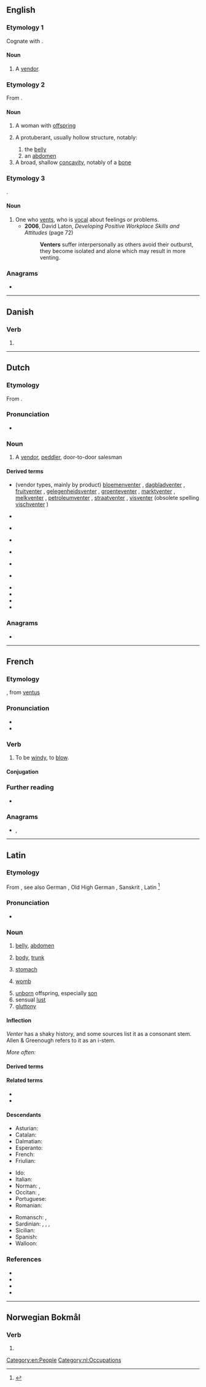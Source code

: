 ==English==

===Etymology 1===
Cognate with {{cog|nl|venter}}.

====Noun====
{{en-noun}}

# {{lb|en|obsolete}} A [[vendor]].

===Etymology 2===
From {{etyl|la|en}} {{m|la|venter||belly, womb, offspring}}.

====Noun====
{{en-noun}}

# A woman with [[offspring]]
# {{lb|en|anatomy}} A protuberant, usually hollow structure, notably:
## the [[belly]]
## an [[abdomen]]
# A broad, shallow [[concavity]], notably of a [[bone]]

===Etymology 3===
{{affix|en|vent|-er|id2=agent noun}}.

====Noun====
{{en-noun}}

# One who [[vent]]s, who is [[vocal]] about feelings or problems.
#* '''2006''', David Laton, ''Developing Positive Workplace Skills and Attitudes'' (page 72)
#*: '''Venters''' suffer interpersonally as others avoid their outburst, they become isolated and alone which may result in more venting.

===Anagrams===
* {{anagrams|en|a=eenrtv|Ventre|Vernet}}

[[Category:en:People]]

----

==Danish==

===Verb===
{{head|da|verb form}}

# {{present tense of|vente|lang=da}}

----

==Dutch==

===Etymology===
From {{af|nl|venten|-er|id2=agent noun}}.

===Pronunciation===
* {{audio|Nl-venter.ogg|Audio|lang=nl}}

===Noun===
{{nl-noun|m|-s|ventertje}}

# A [[vendor]], [[peddler]], door-to-door salesman

====Derived terms====
* (vendor types, mainly by product) [[bloemenventer]] {{g2|m}}, [[dagbladventer]] {{g2|m}}, [[fruitventer]] {{g2|m}}, [[gelegenheidsventer]] {{g2|m}}, [[groenteventer]] {{g2|m}}, [[marktventer]] {{g2|m}}, [[melkventer]] {{g2|m}}, [[petroleumventer]] {{g2|m}}, [[straatventer]] {{g2|m}}, [[visventer]] {{g2|m}} (obsolete spelling [[vischventer]] {{g2|m}})
* {{l|nl|ideeënventer}} {{g2|m}}
* {{l|nl|venterigge}}
* {{l|nl|ventster}} {{g2|f}}
* {{l|nl|potloodventer}} {{g2|m}}
* {{l|nl|ventersbond}} {{g2|m}}
* {{l|nl|ventersgeroep}} {{g2|n}}
* {{l|nl|ventersgroep}}
* {{l|nl|venterskar}}
* {{l|nl|venterskreet}}
* {{l|nl|venterskroeg}}

===Anagrams===
* {{l|nl|vreten}}

[[Category:nl:Occupations]]

----

==French==

===Etymology===
{{suffix|fr|vent|er|gloss1=wind}}, from {{etyl|la|fr}} [[ventus]]

===Pronunciation===
* {{fr-IPA}}
* {{audio|Fr-Paris--venter.ogg|Audio (Paris)|lang=fr}}

===Verb===
{{fr-verb|type=impersonal}}

# {{lb|fr|impersonal|weather}} To be [[windy]], to [[blow]].

====Conjugation====
{{fr-conj-auto|impers=y}}

===Further reading===
* {{R:TLFi}}

===Anagrams===
* {{l|fr|rêvent}}, {{l|fr|ventre}}

----

==Latin==
{{wikipedia|lang=la}}

===Etymology===
From {{der|la|ine-pro|*wend-tri-}}, see also German {{m|de|Wanst||belly, paunch}}, Old High German {{m|goh|wanast}}, Sanskrit {{m|sa|वस्ति||bladder}}, Latin {{m|la|vēsīca||bladder}}<ref>{{R:Nocentini|hw=ventre}}</ref>

===Pronunciation===
* {{la-IPA|venter}}

===Noun===
{{la-noun|venter|ventris|m|third}}

# {{lb|la|anatomy}} [[belly]], [[abdomen]]
# {{lb|la|anatomy}} [[body]], [[trunk]]
# {{lb|la|anatomy}} [[stomach]]
# {{lb|la|anatomy}} [[womb]]
# [[unborn]] offspring, especially [[son]]
# sensual [[lust]]
# [[gluttony]]

====Inflection====
''Venter'' has a shaky history, and some sources list it as a consonant stem. Allen & Greenough refers to it as an i-stem.

{{la-decl-3rd-I|venter}}
''More often:''
{{la-decl-3rd-I-navis|venter}}

====Derived terms====
{{der3|la|ventrālis|ventricola|ventriculus|ventrifluus|ventriloquus|ventriōsus}}

====Related terms====
* {{l|la|ventriculātiō}}
* {{l|la|ventriculōsus}}

====Descendants====
{{top3}}
* Asturian: {{l|ast|vientre}}
* Catalan: {{l|ca|ventre}}
* Dalmatian: {{l|dlm|viantro}}
* Esperanto: {{l|eo|ventro}}
* French: {{l|fr|ventre}}
* Friulian: {{l|fur|vintri}}
{{mid3}}
* Ido: {{l|io|ventro}}
* Italian: {{l|it|ventre}}
* Norman: {{l|nrf|ventre}} {{qualifier|Jersey|Guernsey}}, {{l|nrf|vãtr}} {{qualifier|Sark}}
* Occitan: {{l|oc|ventre}}, {{l|oc|vente}}
* Portuguese: {{l|pt|ventre}}
* Romanian: {{l|ro|vintre}}
{{mid3}}
* Romansch: {{l|rm|venter}}, {{l|rm|vainter}}
* Sardinian: {{l|sc|bentre}}, {{l|sc|bentri}}, {{l|sc|brente}}, {{l|sc|brenti}}
* Sicilian: {{l|scn|ventri}}
* Spanish: {{l|es|vientre}}
* Walloon: {{l|wa|vinte}}
{{bottom}}

===References===
* {{R:L&S}}
* {{R:Elementary Lewis}}
* {{R:Gaffiot}}
* {{R:M&A}}
<references/>

----

==Norwegian Bokmål==

===Verb===
{{head|nb|verb form}}

# {{form of|present tense|vente|lang=nb}}